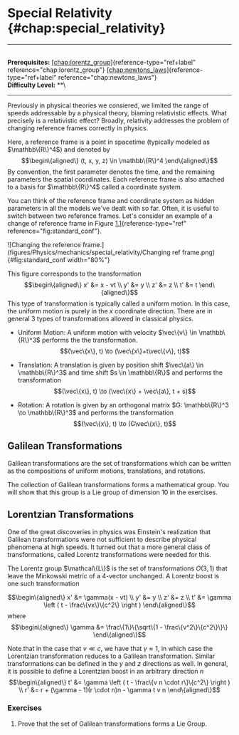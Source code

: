 # Special Relativity \{#chap:special_relativity\}

------------------------------------------------------------------------

\
**Prerequisites:**
[\[chap:lorentz_group\]](#chap:lorentz_group)\{reference-type="ref+label"
reference="chap:lorentz_group"\}
[\[chap:newtons_laws\]](#chap:newtons_laws)\{reference-type="ref+label"
reference="chap:newtons_laws"\}\
**Difficulty Level:** \*\*\

------------------------------------------------------------------------

Previously in physical theories we consiered, we limited the range of
speeds addressable by a physical theory, blaming relativistic effects.
What precisely is a relativistic effect? Broadly, relativity addresses
the problem of changing reference frames correctly in physics.

Here, a reference frame is a point in spacetime (typically modeled as
$\mathbb\{R\}^4$) and denoted by $$\begin\{aligned\}
(t, x, y, z) \in \mathbb\{R\}^4
\end\{aligned\}$$ By convention, the first parameter denotes the time, and
the remaining parameters the spatial coordinates. Each reference frame
is also attached to a basis for $\mathbb\{R\}^4$ called a coordinate
system.

You can think of the reference frame and coordinate system as hidden
parameters in all the models we've dealt with so far. Often, it is
useful to switch between two reference frames. Let's consider an example
of a change of reference frame in Figure
[1.1](#fig:standard_conf)\{reference-type="ref"
reference="fig:standard_conf"\}.

![Changing the reference
frame.](figures/Physics/mechanics/special_relativity/Changing ref frame.png)\{#fig:standard_conf
width="80%"\}

This figure corresponds to the transformation $$\begin\{aligned\}
    x' &= x - vt \\
    y' &= y \\
    z' &= z \\
    t' &= t
\end\{aligned\}$$ This type of transformation is typically called a
uniform motion. In this case, the uniform motion is purely in the $x$
coordinate direction. There are in general 3 types of transformations
allowed in classical physics.

-   Uniform Motion: A uniform motion with velocity
    $\vec\{v\} \in \mathbb\{R\}^3$ performs the the transformation.
    $$(\vec\{x\}, t) \to (\vec\{x\}+t\vec\{v\}, t)$$

-   Translation: A translation is given by position shift
    $\vec\{a\} \in \mathbb\{R\}^3$ and time shift $s \in \mathbb\{R\}$ and
    performs the transformation
    $$(\vec\{x\}, t) \to (\vec\{x\} + \vec\{a\}, t + s)$$

-   Rotation: A rotation is given by an orthogonal matrix
    $G: \mathbb\{R\}^3 \to \mathbb\{R\}^3$ and performs the transformation
    $$(\vec\{x\}, t) \to (G\vec\{x\}, t)$$

## Galilean Transformations

Galilean transformations are the set of transformations which can be
written as the compositions of uniform motions, translations, and
rotations.

The collection of Galilean transformations forms a mathematical group.
You will show that this group is a Lie group of dimension 10 in the
exercises.

## Lorentzian Transformations

One of the great discoveries in physics was Einstein's realization that
Galilean transformations were not sufficient to describe physical
phenomena at high speeds. It turned out that a more general class of
transformations, called Lorentz transformations were needed for this.

The Lorentz group $\mathcal\{L\}$ is the set of transformations $O(3, 1)$
that leave the Minkowski metric of a 4-vector unchanged. A Lorentz boost
is one such transformation

$$\begin\{aligned\}
    x' &= \gamma(x - vt) \\
    y' &= y \\
    z' &= z \\
    t' &= \gamma \left ( t - \frac\{vx\}\{c^2\} \right )
\end\{aligned\}$$ where $$\begin\{aligned\}
\gamma &= \frac\{1\}\{\sqrt\{1 - \frac\{v^2\}\{c^2\}\}\}
\end\{aligned\}$$

Note that in the case that $v \ll c$, we have that $\gamma \approx 1$,
in which case the Lorentzian transformation reduces to a Galilean
transformation. Similar transformations can be defined in the $y$ and
$z$ directions as well. In general, it is possible to define a
Lorentzian boost in an arbitrary direction $n$ $$\begin\{aligned\}
    t' &= \gamma \left ( t - \frac\{v n \cdot r\}\{c^2\} \right ) \\
    r' &= r + (\gamma - 1)(r \cdot n)n - \gamma t v n
\end\{aligned\}$$

### Exercises

1.  Prove that the set of Galilean transformations forms a Lie Group.
